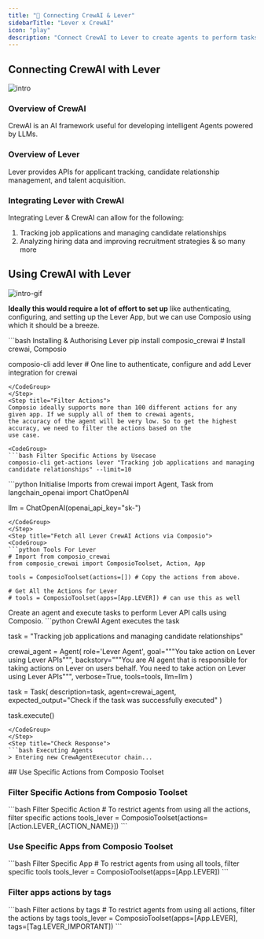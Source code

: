 ```yaml
---
title: "🚀 Connecting CrewAI & Lever"
sidebarTitle: "Lever x CrewAI"
icon: "play"
description: "Connect CrewAI to Lever to create agents to perform tasks using natural language"
---
```


## Connecting CrewAI with Lever
![intro](/media/intro.jpg)

### Overview of CrewAI

CrewAI is an AI framework useful for developing intelligent Agents powered by LLMs.

### Overview of Lever

Lever provides APIs for applicant tracking, candidate relationship management, and talent acquisition.

### Integrating Lever with CrewAI

Integrating Lever & CrewAI can allow for the following:

1. Tracking job applications and managing candidate relationships
2. Analyzing hiring data and improving recruitment strategies
& so many more

## Using CrewAI with Lever
![intro-gif](/media/intro.gif)
<Steps>
<Step title="Setting Up the Environment">

**Ideally this would require a lot of effort to set up** like authenticating, configuring, and setting up the Lever App, but we can use Composio using which it should be a breeze.

<CodeGroup>
```bash Installing & Authorising Lever
pip install composio_crewai # Install crewai, Composio 

composio-cli add lever # One line to authenticate, configure and add Lever integration for crewai
```
</CodeGroup>
</Step>
<Step title="Filter Actions">
Composio ideally supports more than 100 different actions for any given app. If we supply all of them to crewai agents, 
the accuracy of the agent will be very low. So to get the highest accuracy, we need to filter the actions based on the 
use case.

<CodeGroup>
```bash Filter Specific Actions by Usecase
composio-cli get-actions lever "Tracking job applications and managing candidate relationships" --limit=10
```
</CodeGroup>

</Step>
<Step title="Import Base Packages">

<CodeGroup>
```python Initialise Imports
from crewai import Agent, Task
from langchain_openai import ChatOpenAI

llm = ChatOpenAI(openai_api_key="sk-<OPENAI KEY>")
```
</CodeGroup>
</Step>
<Step title="Fetch all Lever CrewAI Actions via Composio">
<CodeGroup>
```python Tools For Lever
# Import from composio_crewai
from composio_crewai import ComposioToolset, Action, App

tools = ComposioToolset(actions=[]) # Copy the actions from above. 

# Get All the Actions for Lever
# tools = ComposioToolset(apps=[App.LEVER]) # can use this as well
```
</CodeGroup>
</Step>
<Step title="Execute the Agent">
Create an agent and execute tasks to perform Lever API calls using Composio. 
<CodeGroup>
```python CrewAI Agent executes the task

task = "Tracking job applications and managing candidate relationships"

crewai_agent = Agent(
    role='Lever Agent',
    goal="""You take action on Lever using Lever APIs""",
    backstory="""You are AI agent that is responsible for taking actions on Lever on users behalf. You need to take action on Lever using Lever APIs""",
    verbose=True,
    tools=tools,
    llm=llm
)

task = Task(
    description=task,
    agent=crewai_agent,
    expected_output="Check if the task was successfully executed"
)

task.execute()
```
</CodeGroup>
</Step>
<Step title="Check Response">
```bash Executing Agents
> Entering new CrewAgentExecutor chain...
```
</Step>
</Steps>
## Use Specific Actions from Composio Toolset

### Filter Specific Actions from Composio Toolset

<CodeGroup>
```bash Filter Specific Action
# To restrict agents from using all the actions, filter specific actions
tools_lever = ComposioToolset(actions=[Action.LEVER_{ACTION_NAME}])
```
</CodeGroup>

### Use Specific Apps from Composio Toolset
<CodeGroup>
```bash Filter Specific App
# To restrict agents from using all tools, filter specific tools
tools_lever = ComposioToolset(apps=[App.LEVER])
```
</CodeGroup>

### Filter apps actions by tags 
<CodeGroup>
```bash Filter actions by tags
# To restrict agents from using all actions, filter the actions by tags
tools_lever = ComposioToolset(apps=[App.LEVER], tags=[Tag.LEVER_IMPORTANT])
```
</CodeGroup>